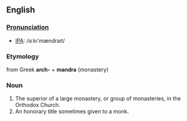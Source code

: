 ==English==
===[[Pronunciation]]===
*[[w:International Phonetic Alphabet|IPA]]: /ɑːk&#305;'mændra&#305;t/
===Etymology===
from Greek '''arch-''' + '''mandra''' (monastery)
===Noun===
#The superior of a large monastery, or group of monasteries, in the Orthodox Church.
#An honorary title sometimes given to a monk.